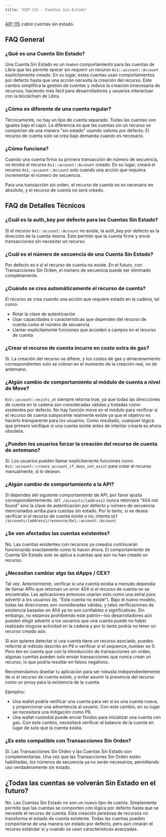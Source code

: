 ```yaml
---
title: "AIP-115 - Cuentas Sin Estado"
---
```


[AIP-115](https://github.com/libra2-foundation/AIPs/blob/main/aips/aip-115.md) cubre
cuentas sin estado.

## FAQ General

### ¿Qué es una Cuenta Sin Estado?

Una Cuenta Sin Estado es un nuevo comportamiento para las cuentas de Libra que les permite
operar sin requerir un recurso `0x1::account::Account` explícitamente creado.
En su lugar, estas cuentas usan comportamientos por defecto hasta que una acción
necesita la creación del recurso. Este cambio simplifica la gestión de cuentas y reduce
la creación innecesaria de recursos, haciendo más fácil para desarrolladores y usuarios
interactuar con la blockchain de Libra.

### ¿Cómo es diferente de una cuenta regular?

Técnicamente, no hay un tipo de cuenta separado. Todas las cuentas son iguales bajo
el capó. La diferencia es que las cuentas sin un recurso se comportan de una
manera "sin estado" usando valores por defecto. El recurso de cuenta solo se crea
bajo demanda cuando es necesario.

### ¿Cómo funciona?

Cuando una cuenta firma su primera transacción de número de secuencia, no
tendrá el recurso `0x1::account::Account` creado. En su lugar, creará el
recurso `0x1::account::Account` solo cuando una acción que requiera
incrementar el número de secuencia.

Para una transacción sin orden, el recurso de cuenta no es necesario en absoluto, y el
recurso de cuenta no será creado.

## FAQ de Detalles Técnicos

### ¿Cuál es la auth\_key por defecto para las Cuentas Sin Estado?

Si el recurso `0x1::account::Account` no existe, la auth\_key por defecto es
la dirección de la cuenta misma. Esto permite que la cuenta firme y envíe
transacciones sin necesitar un recurso.

### ¿Cuál es el número de secuencia de una Cuenta Sin Estado?

Por defecto es `0` si el recurso de cuenta no existe. En el futuro, con
Transacciones Sin Orden, el número de secuencia puede ser eliminado completamente.

### ¿Cuándo se crea automáticamente el recurso de cuenta?

El recurso se crea cuando una acción que requiere estado en la cadena, tal como:

- Rotar la clave de autenticación
- Usar capacidades o características que dependen del recurso de cuenta como el número de secuencia
- Llamar explícitamente funciones que acceden a campos en el recurso de cuenta

### ¿Crear el recurso de cuenta incurre en costo extra de gas?

Sí. La creación del recurso se difiere, y los costos de gas y almacenamiento correspondientes
solo se cobran en el momento de la creación real, no de antemano.

### ¿Algún cambio de comportamiento al módulo de cuenta a nivel de Move?

`0x1::account::exists_at` siempre retorna true, ya que todas las direcciones de cuenta en la cadena
son consideradas válidas y tratadas como existentes por defecto. No hay función move
en el módulo para verificar si el recurso de cuenta subyacente realmente
existe ya que el objetivo es hacerlo transparente para los usuarios. Como resultado, cualquier lógica
que primero verifique si una cuenta existe antes de intentar crearla es
ahora obsoleta.

### ¿Pueden los usuarios forzar la creación del recurso de cuenta de antemano?

Sí. Los usuarios pueden llamar explícitamente funciones como
`0x1::account::create_account_if_does_not_exist` para crear el recurso
manualmente, si lo desean.

### ¿Algún cambio de comportamiento a la API?

Si dependes del siguiente comportamiento de API, por favor ajusta correspondientemente.
`GET /accounts/{address}` nunca retornará "404 not found" sino la clave de autenticación
por defecto y número de secuencia mencionados arriba para cuentas sin estado.
Por lo tanto, si se desea verificar si el recurso de cuenta existe o no,
intenta `GET /accounts/{address}/resource/0x1::account::Account`

### ¿Se ven afectadas las cuentas existentes?

No. Las cuentas existentes con recursos ya creados continuarán funcionando
exactamente como lo hacen ahora. El comportamiento de Cuenta Sin Estado solo se aplica a cuentas que
aún no han creado un recurso.

### ¿Necesitan cambiar algo las dApps / CEX?

Tal vez. Anteriormente, verificar si una cuenta existía a menudo dependía de llamar
APIs que retornan un error 404 si el recurso de cuenta no se encontraba. Las aplicaciones
entonces usarían esto como una señal para advertir a los usuarios (ej. "Esta cuenta no
existe"). Bajo el nuevo modelo, todas las direcciones son consideradas válidas, y tales
verificaciones de existencia basadas en 404 ya no son confiables o significativas. Sin embargo, no estamos
prohibiendo este patrón—los desarrolladores aún pueden elegir advertir a los usuarios que una
cuenta puede no haber realizado ninguna actividad en la cadena y por lo tanto podría no tener un
recurso creado aún.

Si aún quieres detectar si una cuenta tiene un recurso asociado, puedes
referirte al método descrito en P9 o verificar si el sequence\_number es
0\. Pero ten en cuenta que con la introducción de transacciones sin orden, algunas
cuentas pueden solo enviar transacciones que nunca crean un recurso, lo que podría
resultar en falsos negativos.

Recomendamos diseñar tu aplicación para ser robusta independientemente de si el
recurso de cuenta existe, y evitar asumir la presencia del recurso como un proxy para
la existencia de la cuenta.

Ejemplos:

- Una wallet podría verificar una cuenta para ver si es una cuenta nueva, y proporcionar
  una advertencia al usuario. Con este cambio, en su lugar se necesitará una mitigación como P9.
- Una wallet custodial puede enviar fondos para inicializar una cuenta con gas. Con
  este cambio, necesitará verificar el balance de la cuenta en lugar de solo
  que la cuenta exista.

### ¿Es esto compatible con Transacciones Sin Orden?

Sí. Las Transacciones Sin Orden y las Cuentas Sin Estado son complementarias. Una vez que
las Transacciones Sin Orden estén habilitadas, los números de secuencia ya no serán necesarios,
permitiendo uso verdaderamente sin estado.

## ¿Todas las cuentas se volverán Sin Estado en el futuro?

No. Las Cuentas Sin Estado no son un nuevo tipo de cuenta. Simplemente permite que las cuentas
se comporten con lógica por defecto hasta que se necesite el recurso de cuenta. Esta creación
perezosa de recursos no transforma el estado de cuenta existente. Todas las cuentas pueden
comportarse de una manera sin estado por defecto, pero aún crearán el
recurso estándar si y cuando se usen características avanzadas.
